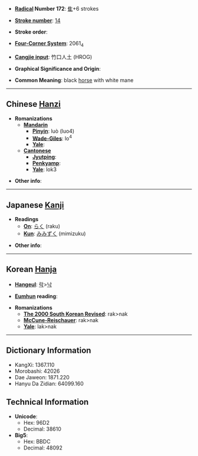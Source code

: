 * '''[[Wiktionary:Chinese radical index| Radical]] Number 172''': [[Wiktionary:Chinese radical index 隹|隹]]+6 strokes

* '''[[Wiktionary:Chinese total strokes index|Stroke number]]''': [[Wiktionary:Chinese total strokes index 14|14]]

* '''Stroke order''': 

* '''[[Wiktionary:Chinese four corner index|Four-Corner System]]''': 2061<sub>4</sub>

* '''[[Wiktionary:Chinese Cangjie index|Cangjie input]]''': 竹口人土 (HROG)

* '''Graphical Significance and Origin''': 

* '''Common Meaning''': black [[horse]] with white mane

----

== Chinese [[Hanzi]] ==

* '''Romanizations'''
** '''[[Mandarin]]'''
*** '''[[Pinyin]]''': luò (luo4)
*** '''[[Wade-Giles]]''': lo<sup>4</sup>
*** '''[[Yale]]''': 
** '''[[Cantonese]]'''
*** '''[[Jyutping]]''':
*** '''[[Penkyamp]]''': 
*** '''[[Yale]]''': lok3

* '''Other info''': 

----

== Japanese [[Kanji]] ==

* '''Readings'''
** '''[[On]]''': [[らく]] (raku)
** '''[[Kun]]''': [[みみずく]] (mimizuku)

* '''Other info''':  

----

== Korean [[Hanja]] ==

* '''[[Hangeul]]''': [[락]]>[[낙]]

* '''[[Eumhun]] reading''': 

* '''Romanizations'''
** '''[[The 2000 South Korean Revised Romanization|The 2000 South Korean Revised]]''': rak>nak
** '''[[McCune-Reischauer]]''': rak>nak
** '''[[Yale]]''': lak>nak

----

== Dictionary Information ==

* KangXi: 1367.110
* Morobashi: 42026
* Dae Jaweon: 1871.220
* Hanyu Da Zidian: 64099.160

== Technical Information ==

* '''Unicode''':
** Hex: 96D2
** Decimal: 38610
* '''Big5''':
** Hex: BBDC
** Decimal: 48092